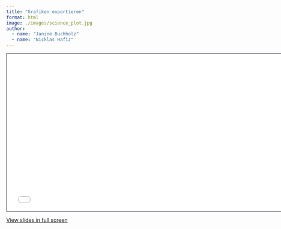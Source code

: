 ```yaml
---
title: "Grafiken exportieren"
format: html
image: ./images/science_plot.jpg
author: 
  - name: "Janine Buchholz"
  - name: "Nicklas Hafiz"
---
```



```{=html}
<iframe class="slide-deck" src="slides.html" height="420" width="747" style="border: 1px solid #2e3846;"></iframe>
```

[View slides in full screen](slides.html)
